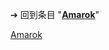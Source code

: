 {{LSR|
 article = Amarok
|latest_release_version = 2.9
|latest_release_date = {{Start date and age|2018|03|07}}
}}<noinclude>

➔ 回到条目 "'''[[Amarok]]'''"
[[Category:最新稳定版模板|Amarok]]
</noinclude>